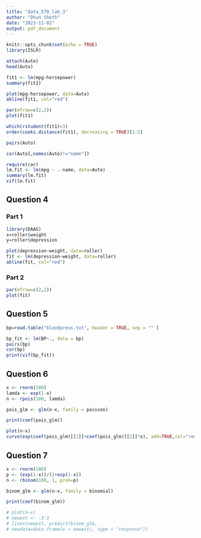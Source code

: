 ---
title: "data_570_lab_3"
author: "Dhun Sheth"
date: "2023-11-02"
output: pdf_document
---

```{r setup, include=FALSE}
knitr::opts_chunk$set(echo = TRUE)
library(ISLR)

```

```{r question_1, include=FALSE}

attach(Auto)
head(Auto)

fit1 <- lm(mpg~horsepower)
summary(fit1)


```

```{r question_2, include=FALSE}

plot(mpg~horsepower, data=Auto)
abline(fit1, col="red")

par(mfrow=c(2,2))
plot(fit1)

which(rstudent(fit1)>3)
order(cooks.distance(fit1), decreasing = TRUE)[1:5]

```

```{r question_3, include=FALSE}

pairs(Auto)

cor(Auto[,names(Auto)!="name"])

require(car)
lm.fit <- lm(mpg ~ .-name, data=Auto)
summary(lm.fit)
vif(lm.fit)


```

## Question 4

### Part 1

```{r question_4_part_1, include=TRUE}

library(DAAG)
x=roller$weight
y=roller$depression

plot(depression~weight, data=roller)
fit <- lm(depression~weight, data=roller)
abline(fit, col="red")

```

### Part 2

```{r question_4_part_2, include=TRUE}

par(mfrow=c(2,2))
plot(fit)

```

## Question 5
```{r question_5, include=TRUE}

bp=read.table("bloodpress.txt", header = TRUE, sep = "" )

bp_fit <- lm(BP~., data = bp)
pairs(bp)
cor(bp)
print(vif(bp_fit))

```

## Question 6
```{r question_6, include=TRUE}

x <- rnorm(100)
lamda <- exp(1-x)
n <- rpois(100, lamda)

pois_glm <- glm(n~x, family = poisson)

print(coef(pois_glm))

plot(n~x)
curve(exp(coef(pois_glm)[[1]]+coef(pois_glm)[[2]]*x), add=TRUE,col="red")

```

## Question 7
```{r question_7, include=TRUE}

x <- rnorm(100)
p <- (exp(1-x))/(1+exp(1-x))
n <- rbinom(100, 1, prob=p)

binom_glm <- glm(n~x, family = binomial)

print(coef(binom_glm))

# plot(n~x)
# newest <- -3:3
# lines(newest, predict(binom_glm,
# newdata=data.frame(x = newest), type = "response"))

```

